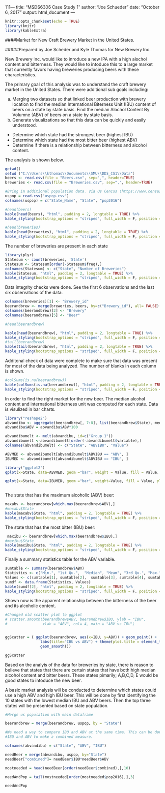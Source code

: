 111---
title: "MSDS6306 Case Study 1"
author: "Joe Schueder"
date: "October 6, 2017"
output: html_document
---

```{r setup, include=FALSE}
knitr::opts_chunk$set(echo = TRUE)
library(knitr)
library(kableExtra)
```
####Market for New Craft Brewery Market in the United States.

#####Prepared by Joe Scheder and Kyle Thomas for New Brewery Inc.

New Brewery Inc. would like to inroduce a new IPA with a high alochol content and bitterness. They would like to intoduce this to a large market that currently favors having breweries producing beers with these characteristics. 

The primary goal of this analysis was to understand the craft brewery market in the United States. There were additional sub goals including:

a. Merging two datasets so that linked beer production with brewery location to find the median International Biterness Unit (IBU) content of beers on a state by state basis. Find the median Alochol Content By Volumne (ABV) of beers on a state by state basis.
b. Generate visualizations so that this data can be quickly and easily understood.
 * Determine which state had the strongest beer (highest IBU)
 * Determine which state had the most bitter beer (highest ABV) 
 * Determine if there is a relationship between bitterness and alcohol content.

The analysis is shown below.  

```{r data import, include=TRUE}
getwd()
setwd ("C:\\Users\\kthomas\\Documents\\SMU\\DDS_CS1\\Data")
beers <- read.csv(file = "Beers.csv", sep=",", header=TRUE)
breweries <- read.csv(file = "Breweries.csv", sep=",", header=TRUE)

#Bring in additional population data. Via Us Cencus (https://www.census.gov/data/tables/2016/demo/popest/state-total.html)
uspop = read.csv("uspop.csv")
colnames(uspop) = c("State_Name", "State", "pop2016")

#head(beers)
kable(head(beers), "html", padding = 2, longtable = TRUE) %>%
kable_styling(bootstrap_options = "striped", full_width = F, position = "left")

#head(breweries)
kable(head(breweries), "html", padding = 2, longtable = TRUE) %>%
kable_styling(bootstrap_options = "striped", full_width = F, position = "left")
``` 

The number of breweries are present in each state

```{r summarize by state}
library(plyr)
Statesum <- count(breweries, 'State')
Statesum <- Statesum[order(-Statesum$freq),]
colnames(Statesum) <- c("State", "Number of Breweries")
kable(Statesum, "html", padding = 2, longtable = TRUE) %>%
kable_styling(bootstrap_options = "striped", full_width = F, position = "left")

```

Data integrity checks were done. See the first 6 observations and the last six observations of the data.

```{r mege}
colnames(breweries)[1] <- "Brewery_id"
beerandbrew <- merge(breweries, beers, by=c("Brewery_id"), all= FALSE)
colnames(beerandbrew)[2] <- "Brewery"
colnames(beerandbrew)[5] <- "Beer"

#head(beerandbrew)

kable(head(beerandbrew), "html", padding = 2, longtable = TRUE) %>%
kable_styling(bootstrap_options = "striped", full_width = F, position = "left")
#tail(beerandbrew)
kable(tail(beerandbrew), "html", padding = 2, longtable = TRUE) %>%
kable_styling(bootstrap_options = "striped", full_width = F, position = "left")
```

Additonal check of data were complete to make sure that data was present for most of the data being analyzed.  The number of blanks in each column is shown.
```{r NACheck}
#colSums(is.na(beerandbrew))
kable(colSums(is.na(beerandbrew)), "html", padding = 2, longtable = TRUE) %>%
kable_styling(bootstrap_options = "striped", full_width = F, position = "left")


```

In order to find the right market for the new beer.  The median alcohol content and international bitterness unit was computed for each state. Data is visulized in bar charts.

```{r abvandibu}
library("reshape2")
abvandibu <- aggregate(beerandbrew[, 7:8], list(beerandbrew$State), median, na.rm=TRUE)
abvandibu$ABV = abvandibu$ABV*100

abvandibumelt <- melt(abvandibu, id=c("Group.1"))
abvandibumelt <-abvandibumelt[order(-abvandibumelt$variable),]
colnames(abvandibumelt) <- c("State", "ABVIBU", "Value")

ABVMED <- abvandibumelt[abvandibumelt$ABVIBU == "ABV", ]
IBUMED <- abvandibumelt[abvandibumelt$ABVIBU == "IBU", ]

library("ggplot2")
qplot(x=State, data=ABVMED, geom ="bar", weight = Value, fill = Value, ylab = 'Median ABV') + coord_flip()

qplot(x=State, data=IBUMED, geom ="bar", weight=Value, fill = Value, ylab = 'IBU Median') + coord_flip()
                      
```

The state that has the maximum alcoholic (ABV) beer:

```{r getmax}
maxabv <- beerandbrew[which.max(beerandbrew$ABV),]
#maxabv$State
kable(maxabv$State, "html", padding = 2, longtable = TRUE) %>%
kable_styling(bootstrap_options = "striped", full_width = F, position = "left")
```


The state that has the most bitter (IBU) beer:

```{r getmax2}
 maxibu <- beerandbrew[which.max(beerandbrew$IBU),]
#maxibu$State
kable(maxibu$State, "html", padding = 2, longtable = TRUE) %>%
kable_styling(bootstrap_options = "striped", full_width = F, position = "left")
```

Finally a summary statistics table for the ABV variable.
```{R summarystatsabv}
sumtable <- summary(beerandbrew$ABV)
Statistics <- c("Min.", "1st Qu.",  "Median", "Mean", "3rd Qu.", "Max.", "NA's" )
Values <- c(sumtable[1], sumtable[2],  sumtable[3], sumtable[4], sumtable[5], sumtable[6], sumtable[7] )
sumdf <- data.frame(Statistics, Values)
kable(sumdf[2], "html", padding = 2, longtable = TRUE) %>%
kable_styling(bootstrap_options = "striped", full_width = F, position = "left")
```

Shown now is the apparent relationship between the bitterness of the beer and its alcoholic content.
```{r scatter}
#Changed old scatter plot to ggplot
# scatter.smooth(beerandbrew$ABV, beerandbrew$IBU, ylab = "IBU",
#                xlab = "ABV", col= 4, main = "ABV vs IBU")


ggScatter = ( ggplot(beerandbrew, aes(x=IBU, y=ABV)) + geom_point() + 
                labs(title="IBU vs ABV") + theme(plot.title = element_text(hjust = 0.5)) +
                geom_smooth())

ggScatter
```

Based on the analyis of the data for breweries by state, there is reason to believe that states that there are certain states that have both high median alcohol content and bitter beers.  These states pimarily; A,B,C,D, E would be good states to intoduce the new beer.


A basic market analysis will be conducted to determine which states could use a high ABV and high IBU beer. This will be done by first identifying the 10 states with the lowest median IBU and ABV beers. Then the top three states will be presented based on state population.

```{r bestStates}
#Merge us population with main dataframe

beerandbrew = merge(beerandbrew, uspop, by = "State")

#We need a way to compare IBU and ABV at the same time. This can be done by simply multiplying together 
#IBU and ABV to make a combined measure. 

colnames(abvandibu) = c("State", "ABV", "IBU")

needBeer = merge(abvandibu, uspop, by="State")
needBeer["combined"]= needBeer$IBU*needBeer$ABV

mostneeded = head(needBeer[order(needBeer$combined),],10)

needAndPop = tail(mostneeded[order(mostneeded$pop2016),],3)

needAndPop
```

























